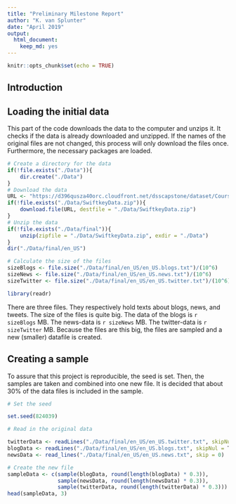 ```yaml
---
title: "Preliminary Milestone Report"
author: "K. van Splunter"
date: "April 2019"
output: 
  html_document: 
    keep_md: yes
---
```


```r
knitr::opts_chunk$set(echo = TRUE)
```
## Introduction


## Loading the initial data

This part of the code downloads the data to the computer and unzips it. It checks if the data is already downloaded and unzipped. If the names of the original files are not changed, this process will only download the files once. Furthermore, the necessary packages are loaded.

```r
# Create a directory for the data
if(!file.exists("./Data")){
    dir.create("./Data")
}
# Download the data
URL <- "https://d396qusza40orc.cloudfront.net/dsscapstone/dataset/Coursera-SwiftKey.zip"
if(!file.exists("./Data/SwiftkeyData.zip")){
    download.file(URL, destfile = "./Data/SwiftkeyData.zip")
}
# Unzip the data
if(!file.exists("./Data/final")){
    unzip(zipfile = "./Data/SwiftkeyData.zip", exdir = "./Data")
}
dir("./Data/final/en_US")

# Calculate the size of the files
sizeBlogs <- file.size("./Data/final/en_US/en_US.blogs.txt")/(10^6)
sizeNews <- file.size("./Data/final/en_US/en_US.news.txt")/(10^6)
sizeTwitter <- file.size("./Data/final/en_US/en_US.twitter.txt")/(10^6)

library(readr)
```

There are three files. They respectively hold texts about blogs, news, and tweets.
The size of the files is quite big. The data of the blogs is `r sizeBlogs` MB.
The news-data is `r sizeNews` MB. The twitter-data is `r sizeTwitter` MB.
Because the files are this big, the files are sampled and a new (smaller) datafile is created.

## Creating a sample

To assure that this project is reproducible, the seed is set. Then, the samples are taken and combined into one new file. It is decided that about 30% of the data files is included in the sample.

```r
# Set the seed

set.seed(824039)

# Read in the original data

twitterData <- readLines("./Data/final/en_US/en_US.twitter.txt", skipNul = T)
blogData <- readLines("./Data/final/en_US/en_US.blogs.txt", skipNul = T)
newsData <- read_lines("./Data/final/en_US/en_US.news.txt", skip = 0)

# Create the new file
sampleData <- c(sample(blogData, round(length(blogData) * 0.3)),
                sample(newsData, round(length(newsData) * 0.3)),
                sample(twitterData, round(length(twitterData) * 0.3)))
head(sampleData, 3)
```

##
